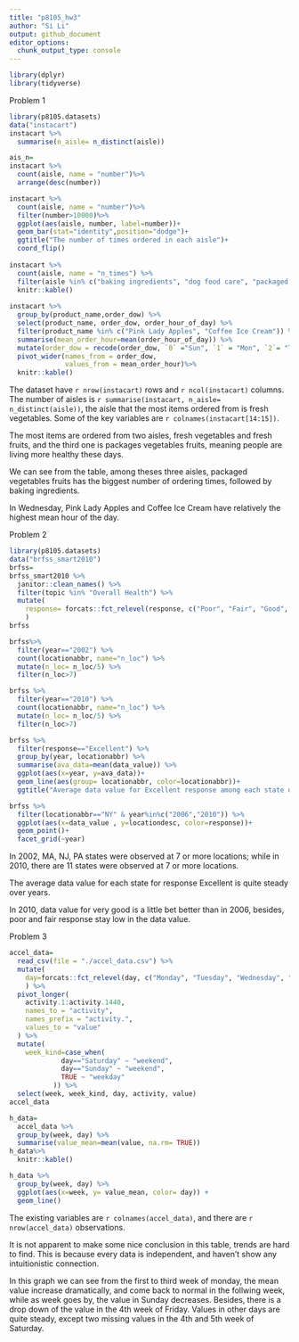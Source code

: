 ```yaml
---
title: "p8105_hw3"
author: "Si Li"
output: github_document
editor_options: 
  chunk_output_type: console
---
```


```r
library(dplyr)
library(tidyverse)
```

Problem 1
```r
library(p8105.datasets)
data("instacart")
instacart %>% 
  summarise(n_aisle= n_distinct(aisle))

ais_n=
instacart %>% 
  count(aisle, name = "number")%>% 
  arrange(desc(number))

instacart %>% 
  count(aisle, name = "number")%>% 
  filter(number>10000)%>% 
  ggplot(aes(aisle, number, label=number))+
  geom_bar(stat="identity",position="dodge")+
  ggtitle("The number of times ordered in each aisle")+
  coord_flip()
  
instacart %>%
  count(aisle, name = "n_times") %>% 
  filter(aisle %in% c("baking ingredients", "dog food care", "packaged vegetables fruits")) %>% 
  knitr::kable()
            
instacart %>% 
  group_by(product_name,order_dow) %>% 
  select(product_name, order_dow, order_hour_of_day) %>% 
  filter(product_name %in% c("Pink Lady Apples", "Coffee Ice Cream")) %>%
  summarise(mean_order_hour=mean(order_hour_of_day)) %>% 
  mutate(order_dow = recode(order_dow, `0` ="Sun", `1` = "Mon", `2`= "Tues", `3`= "Wed", `4` = "Thurs", `5`= "Fri", `6`= "Sat")) %>% 
  pivot_wider(names_from = order_dow,
              values_from = mean_order_hour)%>% 
  knitr::kable()
```

The dataset have `r nrow(instacart)` rows and `r ncol(instacart)` columns. The number of aisles is `r summarise(instacart, n_aisle= n_distinct(aisle))`, the aisle that the most items ordered from is fresh vegetables. Some of the key variables are `r colnames(instacart[14:15])`. 

The most items are ordered from two aisles, fresh vegetables and fresh fruits, and the third one is packages vegetables fruits, meaning people are living more healthy these days. 

We can see from the table, among theses three aisles, packaged vegetables fruits has the biggest number of ordering times, followed by baking ingredients.

In Wednesday, Pink Lady Apples and Coffee Ice Cream have relatively the highest mean hour of the day. 

Problem 2
```r
library(p8105.datasets)
data("brfss_smart2010")
brfss=
brfss_smart2010 %>% 
  janitor::clean_names() %>% 
  filter(topic %in% "Overall Health") %>% 
  mutate(
    response= forcats::fct_relevel(response, c("Poor", "Fair", "Good", "Very good", "Excellent"))
    )
brfss

brfss%>% 
  filter(year=="2002") %>% 
  count(locationabbr, name="n_loc") %>% 
  mutate(n_loc= n_loc/5) %>%
  filter(n_loc>7)

brfss %>% 
  filter(year=="2010") %>% 
  count(locationabbr, name="n_loc") %>% 
  mutate(n_loc= n_loc/5) %>%
  filter(n_loc>7)

brfss %>% 
  filter(response=="Excellent") %>%
  group_by(year, locationabbr) %>% 
  summarise(ava_data=mean(data_value)) %>%
  ggplot(aes(x=year, y=ava_data))+
  geom_line(aes(group= locationabbr, color=locationabbr))+  
  ggtitle("Average data value for Excellent response among each state over years")

brfss %>% 
  filter(locationabbr=="NY" & year%in%c("2006","2010")) %>% 
  ggplot(aes(x=data_value , y=locationdesc, color=response))+
  geom_point()+
  facet_grid(~year)
```

In 2002, MA, NJ, PA states were observed at 7 or more locations; while in 2010, there are 11 states were observed at 7 or more locations.

The average data value for each state for response Excellent is quite steady over years.

In 2010, data value for very good is a little bet better than in 2006, besides, poor and fair response stay low in the data value.

Problem 3
```r
accel_data=
  read_csv(file = "./accel_data.csv") %>% 
  mutate(
    day=forcats::fct_relevel(day, c("Monday", "Tuesday", "Wednesday", "Thursday", "Friday", "Saturday", "Sunday"))
    ) %>% 
  pivot_longer(
    activity.1:activity.1440,
    names_to = "activity",
    names_prefix = "activity.",
    values_to = "value"
  ) %>% 
  mutate(
    week_kind=case_when(
             day=="Saturday" ~ "weekend",
             day=="Sunday" ~ "weekend",
             TRUE ~ "weekday"
           )) %>%   
  select(week, week_kind, day, activity, value)
accel_data

h_data=
  accel_data %>% 
  group_by(week, day) %>% 
  summarise(value_mean=mean(value, na.rm= TRUE)) 
h_data%>% 
  knitr::kable()

h_data %>% 
  group_by(week, day) %>% 
  ggplot(aes(x=week, y= value_mean, color= day)) +
  geom_line()

```

The existing variables are `r colnames(accel_data)`, and there are `r nrow(accel_data)` observations.

It is not apparent to make some nice conclusion in this table, trends are hard to find. This is because every data is independent, and haven't show any intuitionistic connection.

In this graph we can see from the first to third week of monday, the mean value increase dramatically, and come back to normal in the follwing week, while as week goes by, the value in Sunday decreases. Besides, there is a drop down of the value in the 4th week of Friday. Values in other days are quite steady, except two missing values in the 4th and 5th week of Saturday.

